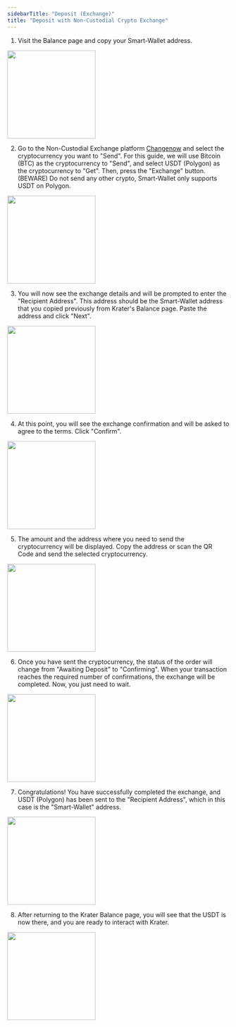 ```yaml
---
sidebarTitle: "Deposit (Exchange)"
title: "Deposit with Non-Custodial Crypto Exchange"
---
```


1. Visit the Balance page and copy your Smart-Wallet address.

<Frame caption="Click on the icon next to the 'Smart-Wallet' address to copy it."><img height="200" src="https://github.com/krater-io/docs/blob/main/images/deposit-with-exchange/copy-smart-wallet.jpg?raw=true" /></Frame>

2. Go to the Non-Custodial Exchange platform [Changenow](https://changenow.io) and select the cryptocurrency you want to "Send". For this guide, we will use Bitcoin (BTC) as the cryptocurrency to "Send", and select USDT (Polygon) as the cryptocurrency to "Get". Then, press the "Exchange" button. (BEWARE) Do not send any other crypto, Smart-Wallet only supports USDT on Polygon.

<Frame caption="Changenow offers various exchange directions. Always choose to 'Get' USDT on Polygon if you are sending directly to your Smart-Wallet. Do not send anything else, Krater only supports USDT on Polygon."><img height="200" src="https://github.com/krater-io/docs/blob/main/images/deposit-with-exchange/go-to-changenow.jpg?raw=true" /></Frame>

3. You will now see the exchange details and will be prompted to enter the "Recipient Address". This address should be the Smart-Wallet address that you copied previously from Krater's Balance page. Paste the address and click "Next".

<Frame caption="Paste the previously copied Smart-Wallet address as the 'Recipient Wallet'."><img height="200" src="https://github.com/krater-io/docs/blob/main/images/deposit-with-exchange/input-address.jpg?raw=true" /></Frame>

4. At this point, you will see the exchange confirmation and will be asked to agree to the terms. Click "Confirm".

<Frame caption="Always ensure that all the entered information is accurate."><img height="200" src="https://github.com/krater-io/docs/blob/main/images/deposit-with-exchange/confirm-exchange.jpg?raw=true" /></Frame>

5. The amount and the address where you need to send the cryptocurrency will be displayed. Copy the address or scan the QR Code and send the selected cryptocurrency.

<Frame caption="Send the selected crypto with the required amount to the prompted address. This can be done manually or by scanning the QR Code and selecting the correct amount."><img height="200" src="https://github.com/krater-io/docs/blob/main/images/deposit-with-exchange/send-crypto.jpg?raw=true" /></Frame>

6. Once you have sent the cryptocurrency, the status of the order will change from "Awaiting Deposit" to "Confirming". When your transaction reaches the required number of confirmations, the exchange will be completed. Now, you just need to wait.

<Frame caption="After you have sent the selected crypto, your exchange will be completed once it reaches the required number of confirmations on the blockchain."><img height="200" src="https://github.com/krater-io/docs/blob/main/images/deposit-with-exchange/tx-confirmation.jpg?raw=true" /></Frame>

7. Congratulations! You have successfully completed the exchange, and USDT (Polygon) has been sent to the "Recipient Address", which in this case is the "Smart-Wallet" address.

<Frame caption="Congratulations! Your non-custodial exchange has been completed."><img height="200" src="https://github.com/krater-io/docs/blob/main/images/deposit-with-exchange/exchange-completed.jpg?raw=true" /></Frame>

8. After returning to the Krater Balance page, you will see that the USDT is now there, and you are ready to interact with Krater.

<Frame caption="You can observe that your balance on Krater has increased."><img height="200" src="https://github.com/krater-io/docs/blob/main/images/deposit-with-exchange/smart-wallet-balance.jpg?raw=true" /></Frame>